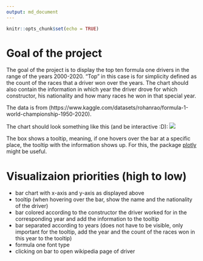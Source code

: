 ```yaml
---
output: md_document
---
```


```r
knitr::opts_chunk$set(echo = TRUE)
```
# Goal of the project
The goal of the project is to display the top ten formula one drivers in the range
of the years 2000-2020. "Top" in this case is for simplicity defined as the count of
the races that a driver won over the years. The chart should also contain the information 
in which year the driver drove for which constructor, his nationality and how many races
he won in that special year.

The data is from (https://www.kaggle.com/datasets/rohanrao/formula-1-world-championship-1950-2020).

The chart should look something like this (and be interactive :D):
![](image.png)

The box shows a tooltip, meaning, if one hovers over the bar at a specific place, the tooltip with
the information shows up. For this, the package [plotly](https://plotly.com/r/) might be useful.

# Visualizaion priorities (high to low)
- bar chart with x-axis and y-axis as displayed above
- tooltip (when hovering over the bar, show the name and the nationality of the driver)
- bar colored according to the constructor the driver worked for in the corresponding year and add
the information to the tooltip
- bar separated according to years (does not have to be visible, only important for the tooltip, add the year
and the count of the races won in this year to the tooltip)
- formula one font type
- clicking on bar to open wikipedia page of driver
